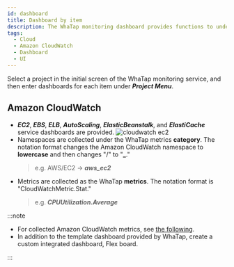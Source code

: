 ```yaml
---
id: dashboard
title: Dashboard by item
description: The WhaTap monitoring dashboard provides functions to understand the overall status of a project at a glance.
tags:
  - Cloud
  - Amazon CloudWatch
  - Dashboard
  - UI
---
```


Select a project in the initial screen of the WhaTap monitoring service, and then enter dashboards for each item under **_Project Menu_**.

## Amazon CloudWatch

-   **_EC2_**, **_EBS_**, **_ELB_**, **_AutoScaling_**, **_ElasticBeanstalk_**, and **_ElastiCache_** service dashboards are provided.
    ![cloudwatch ec2](/img/aws-cloudwatch-ec2.png)
-   Namespaces are collected under the WhaTap metrics **category**. The notation format changes the Amazon CloudWatch namespace to **lowercase** and then changes "/" to "**\_**."
    > e.g. AWS/EC2 → **_aws_ec2_**
-   Metrics are collected as the WhaTap **metrics**. The notation format is "CloudWatchMetric.Stat."
    > e.g. **_CPUUtilization.Average_**

:::note

-   For collected Amazon CloudWatch metrics, see [the following](https://docs.aws.amazon.com/en_us/AmazonCloudWatch/latest/monitoring/aws-services-cloudwatch-metrics.html).
-   In addition to the template dashboard provided by WhaTap, create a custom integrated dashboard, Flex board.

:::
